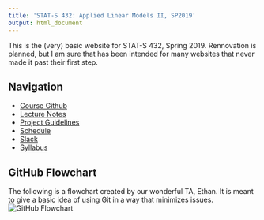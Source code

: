 ```yaml
---
title: 'STAT-S 432: Applied Linear Models II, SP2019'
output: html_document
---
```


This is the (very) basic website for STAT-S 432, Spring 2019. Rennovation is planned, but I am sure that has been intended for many websites that never made it past their first step.

## Navigation  
* [Course Github](https://github.com/STAT-S432SP2019)  
* [Lecture Notes](https://github.com/STAT-S432SP2019/lectures)
* [Project Guidelines](Project.html)  
* [Schedule](Schedule.html)
* [Slack](https://stat-s432sp2019.slack.com)
* [Syllabus](Syllabus.html)

## GitHub Flowchart

The following is a flowchart created by our wonderful TA, Ethan. It is meant to give
a basic idea of using Git in a way that minimizes issues.  
![GitHub Flowchart](gfx/Git_RStudio_Flow.jpg)